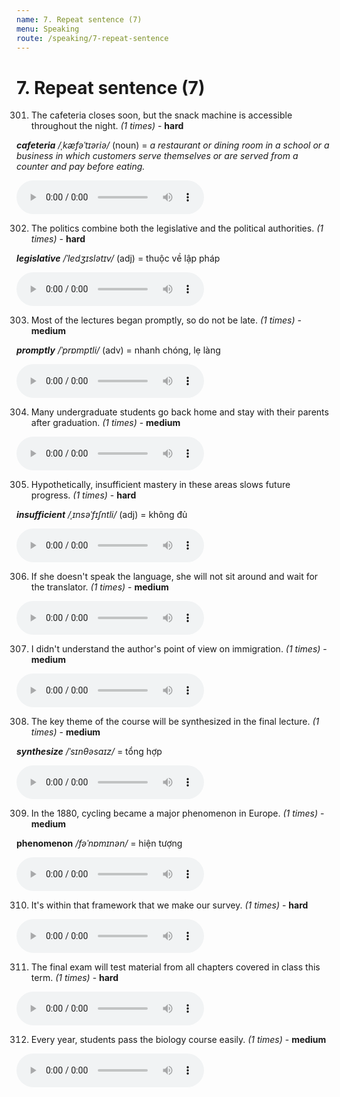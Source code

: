 ```yaml
---
name: 7. Repeat sentence (7)
menu: Speaking
route: /speaking/7-repeat-sentence
---
```


# 7. Repeat sentence (7)

301. The cafeteria closes soon, but the snack machine is accessible throughout the night. _(1 times)_ - **hard**

**_cafeteria_** _/ˌkæfəˈtɪəriə/_ (noun) = _a restaurant or dining room in a school or a business in which customers serve themselves or are served from a counter and pay before eating._

<audio controls>
  <source
    src="https://storage.googleapis.com/pte-assistant.appspot.com/app%2Ffiles%2Fph53etxamooxq8vq8d49bs-RS301.m4a?GoogleAccessId=firebase-adminsdk-t7i9w%40pte-assistant.iam.gserviceaccount.com&Expires=2524608000&Signature=VeLVDdmBgYOwaLotuwhgRHCx7xNlK86pBP29yhdv1I2jrHBE8Ra1IeobWMVGp4x43GeyssdoZLi9lYIxIJ7UsXK3oAe8d%2FGCrPSo%2B7vt2L2pNPPZ5oNlU22xXdTO%2F98iBYgMTK1whtP0FyWsoXQUogbN2EZUiMddtKHmGpOmlxHMU1KcAj2zkSSJ%2BNVotGgJOTsXEkFSydEw3mLRoshx%2BDhzTynQa9OL4xvuz84nrBbaDJgjsNb0Lky7vFMHWjDjRAmdZ8CcD2FFP9vzM9OEsn3iNKOM3CRRoJweWrJnk23eH17ogkd6%2BCy3zmixF4w4mzLu5uq10JGDLqje%2F2Yh5g%3D%3D"
    type="audio/mpeg"
  />
  Your browser does not support the audio element.
</audio>

302. The politics combine both the legislative and the political authorities. _(1 times)_ - **hard**

**_legislative_** _/ˈledʒɪslətɪv/_ (adj) = thuộc về lập pháp

<audio controls>
  <source
    src="https://storage.googleapis.com/pte-assistant.appspot.com/app%2Ffiles%2Fhxehf8050cmyojcsy2lwk-RS302.m4a?GoogleAccessId=firebase-adminsdk-t7i9w%40pte-assistant.iam.gserviceaccount.com&Expires=2524608000&Signature=Ve3h5np9U7XuPstvg9G258u5wbKdBZiMwCL5nQqLsEYu0Vd1oZ0i5%2BEiI%2FJf7s7GehtiK1oFnlBYSyplGjgF3%2BXwv3FtZuAeMr23kOY%2Ft1PyJaygkQxrqAcqZ8ZplFDZw9Mg8hkYmayNwSQJGeCHyOL4jhoEF7KUSt093K%2BP15u1CA0ZnMvrfHN%2BsrbsvH09xR7cp2UDiDCzcWVqM4kJ0OYUZUewqDlO%2BsSLQ78hE2A5fQNcIN8UkyIF0MF9kgskKdHKDLgvmx7DIXR7ocfJwtpcOOWXfJQqLwY3VbcGla3T8HUHieagiXkcdDOgu4Be%2FV0e3qGlYwqCp9vJJrspBA%3D%3D"
    type="audio/mpeg"
  />
  Your browser does not support the audio element.
</audio>

303. Most of the lectures began promptly, so do not be late. _(1 times)_ - **medium**

**_promptly_** _/ˈprɒmptli/_ (adv) = nhanh chóng, lẹ làng

<audio controls>
  <source
    src="https://storage.googleapis.com/pte-assistant.appspot.com/app%2Ffiles%2F9vyva2lb08puyf1bfbwsg-RS303.m4a?GoogleAccessId=firebase-adminsdk-t7i9w%40pte-assistant.iam.gserviceaccount.com&Expires=2524608000&Signature=iM5iXbputgzt2sGOSCsyvgPlQ2yoWirJ8eOoGdWrs4xeq9MkTn9s6tsaWfJh4iJBHccj4T4YvsbTyZ3GuZDAer5HseBBxLl6LYXZnkGWY3Mobkzun21jphehwtuuHQr%2FX1eW1qjrDJG3fzPOJzSgdSF7qI%2BT83EMMn7Aqe24ecOThxj7xlcpW9wKOVUMvs%2BTxmNrzfQqKhauUIglq8YemoM3oqVC4RkY4qlSp6pvsPonRY3lJzSq1afORdWQVYKX76CU8CumTDbpRwLG0j7yjyBIwR0%2BUCbyYf427Z%2FSuXUPzzpg4f3RbYfgFvPq2NPC9SUgTO00OHyEY1j6CKl15A%3D%3D"
    type="audio/mpeg"
  />
  Your browser does not support the audio element.
</audio>

304. Many undergraduate students go back home and stay with their parents after graduation. _(1 times)_ - **medium**

<audio controls>
  <source
    src="https://storage.googleapis.com/pte-assistant.appspot.com/app%2Ffiles%2Fv9tsvjljimo2ez7xhkt5ol-RS304.m4a?GoogleAccessId=firebase-adminsdk-t7i9w%40pte-assistant.iam.gserviceaccount.com&Expires=2524608000&Signature=AKS3R5fsxGJbIPoyTP3aQIZlIqVCQjmwge5mzAbGD00GRN9Qhx4g%2FvoKzb9Xp8ymgqSTZounae9gO7fdy4kXvYGz%2FRg22SlTtOLMfSEdbO3BlOSkBznZVyn2R0rcU6E%2BqHvzlCBC2f%2F5BhgqpVxWRoQ9oTIvfQYcGrbLcmlSUW6exNj%2BRNa3fyWZbwh6ZG8MXlw7xGmRC9qzZIf63oOoPT4Nu6BXnzyC7Mh4IxzgukDsiSBAyWQ3slvBKZXmHx%2FlbYJoFGcdjzAffdefjtZ%2BHBymY4I1xQhtDytp14xFjNgGW34xLw3%2F7WUXGMXszdlSpDUbtqfShV5v4YrN69VKDw%3D%3D"
    type="audio/mpeg"
  />
  Your browser does not support the audio element.
</audio>

305. Hypothetically, insufficient mastery in these areas slows future progress. _(1 times)_ - **hard**

**_insufficient_** _/ˌɪnsəˈfɪʃntli/_ (adj) = không đủ

<audio controls>
  <source
    src="https://storage.googleapis.com/pte-assistant.appspot.com/app%2Ffiles%2F08xno9s3emnvf4odgdh8qb-RS305.m4a?GoogleAccessId=firebase-adminsdk-t7i9w%40pte-assistant.iam.gserviceaccount.com&Expires=2524608000&Signature=Guq89Uy09I8d176mngHA0VkaFxlqB79ivN%2FuEci5hUy%2BxuW6WCWJ1xLXM6dErJ83RHigcA7T1dICxE0ZocI1V4LmBf1Sft%2FJRNLkaDB%2Bx7vdQY59TYlFeunCJvRNHxPO4qJVd0KAbEPOZPgvWgquTQQ0XtnNSAmwBPhTsjQ0fvFCU1HxwbCGM7SiHjh%2FaecKefQVujjuaCBbcJwrCuYA%2FF%2FecpLhBmyK%2FVOXKxY%2BrA3WlnIu2GiAfQkQvIl3EKBFY4B9l7cyzswYW4h1jdSaF0KctOvPyThpX6HAwnsbRjGP3k3MhRdo8YEHzKR%2B0KycRJwb3cmUMNrxInXbO%2Bj3%2BQ%3D%3D"
    type="audio/mpeg"
  />
  Your browser does not support the audio element.
</audio>

306. If she doesn't speak the language, she will not sit around and wait for the translator. _(1 times)_ - **medium**

<audio controls>
  <source
    src="https://storage.googleapis.com/pte-assistant.appspot.com/app%2Ffiles%2F4seiuw3nwiv0krnpiq0oa5p-RS306.m4a?GoogleAccessId=firebase-adminsdk-t7i9w%40pte-assistant.iam.gserviceaccount.com&Expires=2524608000&Signature=H997ScAGrJ9d54zuO8qmIDDjHFPSQ%2Bk7kVn3H%2BYzsIbknEG%2BjhWeAvds92%2BlelmbhDVVdBKUeBJy6km74gPo7r0B7H4FdLsPzavM%2FBjV181Q2AYFBnrfcgwZPBol16I%2F35hbfgUQwjASmS9IYrnQUr1d7sYG5MuOONRL%2FJS1dkBpOPwZtJ2ii1mUhlTOjDOw6lrbCjO1MOu9BZCT15e4afCm6fTKHWlCFjmfy1DvixG5uCSqgMbZpZIYEtJyPHtjF%2FUyDBL6nyfn5gJiM%2BPhuNG1xocn119YdnvAb3SfjGAdwZgtvDPqa3CG3bEiLEF0VWrfo9ZFaZaxJjRS8miy2g%3D%3D"
    type="audio/mpeg"
  />
  Your browser does not support the audio element.
</audio>

307. I didn't understand the author's point of view on immigration. _(1 times)_ - **medium**

<audio controls>
  <source
    src="https://storage.googleapis.com/pte-assistant.appspot.com/app%2Ffiles%2F810itkw0womo1knxnd0p8-RS307.m4a?GoogleAccessId=firebase-adminsdk-t7i9w%40pte-assistant.iam.gserviceaccount.com&Expires=2524608000&Signature=Xz%2Fg%2FpFyVxqDiBD4x3Zd%2FlfbBAl4M5TR83GBpvIQPS%2FyjTcuqQSWVsZbFrMe40I7lZmOisOSRqYsPmerY%2B1xniJDNBinRvxvpqGSBxok9pwtUxPzX7BIhKX7gkGH6IejVPQcWop9KB2kRVeNeHiKd4Or0gMg8a5pCpMYvYM0LmOzD3mKTDKGEWSlasmvEummFPQ8V9eoqsIyqEzOmTX0ZLaSYS0qd%2FsFAaseOP2toDXmZhyE64JukljDxiIeOnS0hXJY2MHCWDZMsoJldy8jUieyeREiwQjPxikoQ%2FG0cAyLWSaR6ZbeiSY%2BKaPPcxp81aR0lNk2VDWMaM6M3sbspQ%3D%3D"
    type="audio/mpeg"
  />
  Your browser does not support the audio element.
</audio>

308. The key theme of the course will be synthesized in the final lecture. _(1 times)_ - **medium**

**_synthesize_** _/ˈsɪnθəsaɪz/_ = tổng hợp

<audio controls>
  <source
    src="https://storage.googleapis.com/pte-assistant.appspot.com/app%2Ffiles%2Fiqyvf2xash5978mx2efir-RS308.m4a?GoogleAccessId=firebase-adminsdk-t7i9w%40pte-assistant.iam.gserviceaccount.com&Expires=2524608000&Signature=gMS3pADxHplhEsgl7tezMGICNt175PTggmNtrkOZYUAVVi9JgTDWLmROq%2FsvrkK2avclnaVxLHhfjERA7rEYDJ6niB6E%2BJbH7%2BlUP7qhO2TodpAiKlaXLYayjRTROTXGMtp2AU668GLseSAK%2BS6UXjhnv9TC%2BWGY0%2Frl9suh5ST8Wz4kCbzeriR6%2FgBZNMjEPeChtHPcc25QtTS9hYUoMZ%2F0S7qQS3zqIiuNenykOFo1UJmyXoq2N8rKhYoi0VKkLw%2FpeVC7Ke9g4DcbwPZAXHeTb9QEB0Bbm%2B%2B5hcveAE7tRNWzyGvOlLNbQNMJP6S6hvUp0GQhNX9R89Faj2MdPA%3D%3D"
    type="audio/mpeg"
  />
  Your browser does not support the audio element.
</audio>

309. In the 1880, cycling became a major phenomenon in Europe. _(1 times)_ - **medium**

**phenomenon** _/fəˈnɒmɪnən/_ = hiện tượng

<audio controls>
  <source
    src="https://storage.googleapis.com/pte-assistant.appspot.com/app%2Ffiles%2Fyyaqoz4k8ggm6t6d43huys-RS309.m4a?GoogleAccessId=firebase-adminsdk-t7i9w%40pte-assistant.iam.gserviceaccount.com&Expires=2524608000&Signature=h8Swr0Ui%2BPfpQ2rLcqwWpkMRpAJ0Eg%2FvLqAbTqlZsbb9jHd8SjnAq2OmGRTn4D2%2B7%2Bxu%2BkUpl%2B8Elx1IST5DS7LFmYfeS9S5yE%2Fr1I2svSN3%2BejPLiO49eC%2FnDDpSUMgAlBX0eAnkBN4Q5NkOZK47rbuyCwL1%2F02nVnWSlmuHIlmuJO1GASN0WJ0GTe8wWPMqGB0sL%2FHLG3QDdf2W3YL%2Bxbee54bF7TWRzf990rlj74yQDn0QccPCtwJ15h4FWf4kM0OIlRxTvkJV%2FdzX7qerTmWnp8B9P8N3CL1SYsqbVAfRY6ojbkSEBWAxQp56Kjpo6kAL0iJ%2BemOaNSihK%2BAlQ%3D%3D"
    type="audio/mpeg"
  />
  Your browser does not support the audio element.
</audio>

310. It's within that framework that we make our survey. _(1 times)_ - **hard**

<audio controls>
  <source
    src="https://storage.googleapis.com/pte-assistant.appspot.com/app%2Ffiles%2Fx6n4frbc1wgkcnp1xva3x-RS310.m4a?GoogleAccessId=firebase-adminsdk-t7i9w%40pte-assistant.iam.gserviceaccount.com&Expires=2524608000&Signature=b%2FfE%2FOxLxY0QoxXYD2qzNwVy9gEMV9er55v8%2BEBytjWYB5hogmAgMWb%2BIqGBIaKY2FXie6cOs6GK4Gimo0eGuE6IpLKE4TW4ScFwQwk%2B2uFTyT%2FQ0YbRzaPmBszFx99Y2RPXCyUQ%2Bfk6tOsMBewi8VX%2FS%2FUxCuIyq6r%2F%2FMnm%2FqA9fjSPVvqr7CDl%2BZoorOj6pQu9mo7b5yfQzEaoU8klSFf5TkkwsgYBAW64TRzTUdAKv9obzGBVMNVTQdUN0CK2h4ASEHdmxCsVryfuzxAnV6V178vVy%2BTkrxV59NFVMTyRb8kc%2BVeCw353CO2CMQ0mfC2yxFAgqhyHRmIT0FF1dA%3D%3D"
    type="audio/mpeg"
  />
  Your browser does not support the audio element.
</audio>

311. The final exam will test material from all chapters covered in class this term. _(1 times)_ - **hard**

<audio controls>
  <source
    src="https://storage.googleapis.com/pte-assistant.appspot.com/app%2Ffiles%2Flfnbo8ghz7jkayogztu23-RS311.m4a?GoogleAccessId=firebase-adminsdk-t7i9w%40pte-assistant.iam.gserviceaccount.com&Expires=2524608000&Signature=SYU3pF4M3gKkNpmlzp3koLpMT7mIjlOisZ%2FGgX%2BMRx1RGSO8476a3Ue1TvC7FzP7oqg%2Bwi%2FapFRjEbx5ApSOrqwXFfEgcIFHqUOJhxudYK3vS6PDkjKQ6Gg3Ymsyca2T5ROBwkOL662cc47S05AvkmVS0aKyl0MUmcV%2B1JMVuzN7tQwY3wPptcp%2BxHA1%2BQw6GkoOM79XrcmavaMbQiIxrAb2lbwjITKfR%2BManBMZ%2Bb7PNXGFxozWNOnYZuetoSbyNMu0aPDN3fGj2aTHEAr2r7Ta4QEFeWfCXEThvlbelMe2BWg5lTPPkOXRySHWAO3yojitTkRHDr4BQLqKGrZQAQ%3D%3D"
    type="audio/mpeg"
  />
  Your browser does not support the audio element.
</audio>

312. Every year, students pass the biology course easily. _(1 times)_ - **medium**

<audio controls>
  <source
    src="https://storage.googleapis.com/pte-assistant.appspot.com/app%2Ffiles%2F67tnepbfn8yvxcz0o34kko-RS312.wav?GoogleAccessId=firebase-adminsdk-t7i9w%40pte-assistant.iam.gserviceaccount.com&Expires=2524608000&Signature=TJ%2B8xLjjRijRF9P7sv7GgDgzott77q8T739tZTAGT7WOi1sVAYr57MIZpGkCYh%2FP1kB27UvCbM1mkcfiAjHMcztN%2BS571b0LF6DWqeE%2BUT7oDEEvSYOX%2BUPfZd2AIAxp%2BUfJfBGpS7fFdxQowVo9JmGeeNPHYlDKsGzzDNoAc02k5B8U4NOSLAthmvq6N5j74fsrHt4m%2BzRYzSBAHzbXyLNinoOKEba%2BA5UWUheG1lo%2Fbx%2BPJMbd1N3H2dYN9h2NlPLBY%2BPP8vY7f1At8VTrvexm8iiImf%2FQFhuJAEBnasGKSAZvfHPZBDovwdut3B%2BeUzIh08GmpFKREaW7lHsi4A%3D%3D"
    type="audio/mpeg"
  />
  Your browser does not support the audio element.
</audio>
